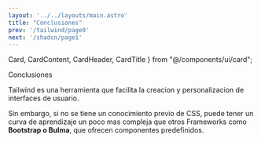 ```yaml
---
layout: '../../layouts/main.astro'
title: "Conclusiones"
prev: '/tailwind/page9'
next: '/shadcn/page1'
---
```


  Card,
  CardContent,
  CardHeader,
  CardTitle
} from "@/components/ui/card";


<Card class="max-w-3xl mx-auto my-8  ">
  <CardHeader>
    <CardTitle>Conclusiones</CardTitle>
  </CardHeader>
  <CardContent>
        <p class="mb-4">
        Tailwind es una herramienta que facilita la creacion y personalizacion de interfaces de usuario.
        </p>
        <p class="mb-4">
        Sin embargo, si no se tiene un conocimiento previo de CSS, puede tener un curva de aprendizaje un poco mas compleja que otros Frameworks
        como <strong>Bootstrap o Bulma</strong>, que ofrecen componentes predefinidos.
        </p>
  </CardContent>
</Card>